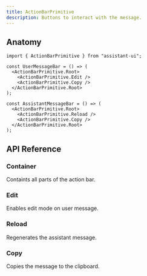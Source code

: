 ```yaml
---
title: ActionBarPrimitive
description: Buttons to interact with the message.
---
```


## Anatomy

```tsx
import { ActionBarPrimitive } from "assistant-ui";

const UserMessageBar = () => (
  <ActionBarPrimitive.Root>
    <ActionBarPrimitive.Edit />
    <ActionBarPrimitive.Copy />
  </ActionBarPrimitive.Root>
);

const AssistantMessageBar = () => (
  <ActionBarPrimitive.Root>
    <ActionBarPrimitive.Reload />
    <ActionBarPrimitive.Copy />
  </ActionBarPrimitive.Root>
);
```

## API Reference

### Container

Containts all parts of the action bar.

### Edit

Enables edit mode on user message.

### Reload

Regenerates the assistant message.

### Copy

Copies the message to the clipboard.
